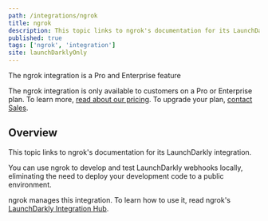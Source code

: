 ```yaml
---
path: /integrations/ngrok
title: ngrok
description: This topic links to ngrok's documentation for its LaunchDarkly integration.
published: true
tags: ['ngrok', 'integration']
site: launchDarklyOnly
---
```


<Callout intent="primary">
<CalloutTitle>The ngrok integration is a Pro and Enterprise feature</CalloutTitle>
<CalloutDescription>

The ngrok integration is only available to customers on a Pro or Enterprise plan. To learn more, [read about our pricing](https://launchdarkly.com/pricing/). To upgrade your plan, [contact Sales](https://launchdarkly.com/contact-sales/).

</CalloutDescription>
</Callout>

## Overview

This topic links to ngrok's documentation for its LaunchDarkly integration.

You can use ngrok to develop and test LaunchDarkly webhooks locally, eliminating the need to deploy your development code to a public environment.

ngrok manages this integration. To learn how to use it, read ngrok's [LaunchDarkly Integration Hub](https://ngrok.com/docs/integrations/launchdarkly/).
